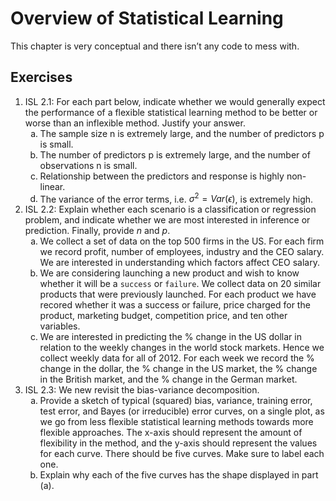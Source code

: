 
# Overview of Statistical Learning

This chapter is very conceptual and there isn't any code to mess with.

## Exercises

1. ISL 2.1: For each part below, indicate whether we would generally expect the performance of a flexible statistical learning method to be better or worse than an inflexible method. Justify your answer.
    a) The sample size n is extremely large, and the number of predictors p is small.
    b) The number of predictors p is extremely large, and the number of observations n is small.
    c) Relationship between the predictors and response is highly non-linear.
    d) The variance of the error terms, i.e. $\sigma^{2}=Var\left(\epsilon\right)$, is extremely high.

2. ISL 2.2: Explain whether each scenario is a classification or regression problem, and indicate whether we are most interested in inference or prediction. Finally, provide $n$ and $p$.
    a) We collect a set of data on the top 500 firms in the US. For each firm we record profit, number of employees, industry and the CEO salary. We are interested in understanding which factors affect CEO salary.
    b) We are considering launching a new product and wish to know whether it will be a `success` or `failure`. We collect data on 20 similar products that were previously launched. For each product we have recored whether it was a success or failure, price charged for the product, marketing budget, competition price, and ten other variables.
    c) We are interested in predicting the % change in the US dollar in relation to the weekly changes in the world stock markets. Hence we collect weekly data for all of 2012. For each week we record the % change in the dollar, the % change in the US market, the % change in the British market, and the % change in the German market.

3. ISL 2.3: We new revisit the bias-variance decomposition.
    a) Provide a sketch of typical (squared) bias, variance, training error, test error, and Bayes (or irreducible) error curves, on a single plot, as we go from less flexible statistical learning methods towards more flexible approaches. The x-axis should represent the amount of flexibility in the method, and the y-axis should represent the values for each curve. There should be five curves. Make sure to label each one.
    b) Explain why each of the five curves has the shape displayed in part (a).
